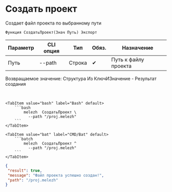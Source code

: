 ﻿---
sidebar_position: 1
description: Создать проект и другие функции для работы с Melezh в Открытом пакете интеграций - бесплатной open-source библиотеке интеграций для 1С:Предприятие 8, OneScript и CLI
keywords: [1C, 1С, 1С:Предприятие, 1С:Предприятие 8.3, API, Интеграция, Сервисы, Обмен, OneScript, CLI]
---


# Создать проект
 Создает файл проекта по выбранному пути



`Функция СоздатьПроект(Знач Путь) Экспорт`

  | Параметр | CLI опция | Тип | Обяз. | Назначение |
  |-|-|-|-|-|
  | Путь | --path | Строка | &#x2714; | Путь к файлу проекта |

  
  Возвращаемое значение:   Структура Из КлючИЗначение - Результат создания

<br/>



    

 <Tabs>
  
    <TabItem value="bash" label="Bash" default>
        ```bash
            melezh  СоздатьПроект \
              --path "/proj.melezh"
        ```
    </TabItem>
  
    <TabItem value="bat" label="CMD/Bat" default>
        ```batch
            melezh  СоздатьПроект ^
              --path "/proj.melezh"
        ```
    </TabItem>
</Tabs>

```json title="Результат"
{
 "result": true,
 "message": "Файл проекта успешно создан!",
 "path": "/proj.melezh"
}
```
